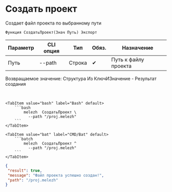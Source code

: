 ﻿---
sidebar_position: 1
description: Создать проект и другие функции для работы с Melezh в Открытом пакете интеграций - бесплатной open-source библиотеке интеграций для 1С:Предприятие 8, OneScript и CLI
keywords: [1C, 1С, 1С:Предприятие, 1С:Предприятие 8.3, API, Интеграция, Сервисы, Обмен, OneScript, CLI]
---


# Создать проект
 Создает файл проекта по выбранному пути



`Функция СоздатьПроект(Знач Путь) Экспорт`

  | Параметр | CLI опция | Тип | Обяз. | Назначение |
  |-|-|-|-|-|
  | Путь | --path | Строка | &#x2714; | Путь к файлу проекта |

  
  Возвращаемое значение:   Структура Из КлючИЗначение - Результат создания

<br/>



    

 <Tabs>
  
    <TabItem value="bash" label="Bash" default>
        ```bash
            melezh  СоздатьПроект \
              --path "/proj.melezh"
        ```
    </TabItem>
  
    <TabItem value="bat" label="CMD/Bat" default>
        ```batch
            melezh  СоздатьПроект ^
              --path "/proj.melezh"
        ```
    </TabItem>
</Tabs>

```json title="Результат"
{
 "result": true,
 "message": "Файл проекта успешно создан!",
 "path": "/proj.melezh"
}
```
